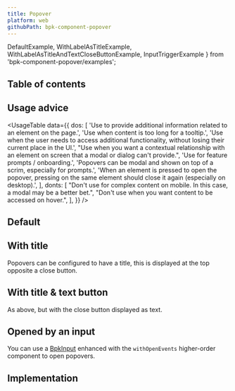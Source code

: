```yaml
---
title: Popover
platform: web
githubPath: bpk-component-popover
---
```



  DefaultExample, 
  WithLabelAsTitleExample,
  WithLabelAsTitleAndTextCloseButtonExample,
  InputTriggerExample
} from 'bpk-component-popover/examples';

## Table of contents

## Usage advice

<UsageTable
  data={{
    dos: [
      'Use to provide additional information related to an element on the page.',
      'Use when content is too long for a tooltip.',
      'Use when the user needs to access additional functionality, without losing their current place in the UI.',
      "Use when you want a contextual relationship with an element on screen that a modal or dialog can't provide.",
      'Use for feature prompts / onboarding.',
      'Popovers can be modal and shown on top of a scrim, especially for prompts.',
      'When an element is pressed to open the popover, pressing on the same element should close it again (especially on desktop).',
    ],
    donts: [
      "Don't use for complex content on mobile. In this case, a modal may be a better bet.",
      "Don't use when you want content to be accessed on hover.",
    ],
  }}
/>

## Default

<PresentationBlock>
  <DefaultExample />
</PresentationBlock>

## With title

Popovers can be configured to have a title, this is displayed at the top opposite a close button.

<PresentationBlock>
  <WithLabelAsTitleExample />
</PresentationBlock>

## With title & text button

As above, but with the close button displayed as text.

<PresentationBlock>
  <WithLabelAsTitleAndTextCloseButtonExample />
</PresentationBlock>

## Opened by an input

You can use a [BpkInput](/components/text-input) enhanced with the `withOpenEvents` higher-order component to open popovers.

<PresentationBlock>
  <InputTriggerExample />
</PresentationBlock>

## Implementation

<Readme file={readme} />